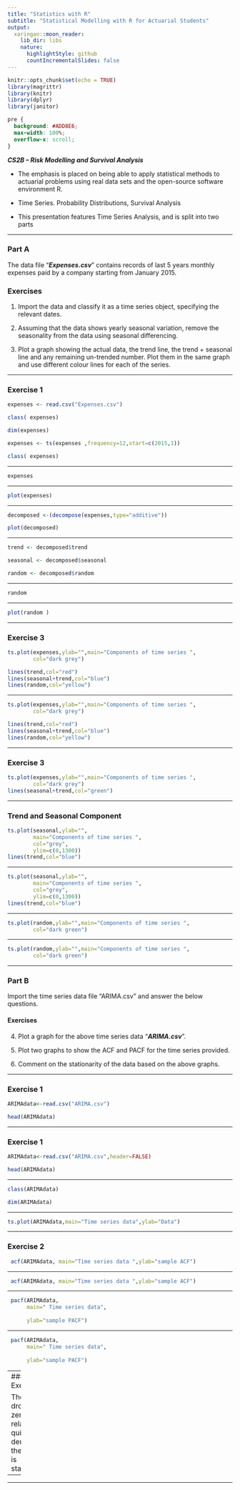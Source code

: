 ```yaml
---
title: "Statistics with R"
subtitle: "Statistical Modelling with R for Actuarial Students"
output:
  xaringan::moon_reader:
    lib_dir: libs
    nature:
      highlightStyle: github
      countIncrementalSlides: false
---
```


```r
knitr::opts_chunk$set(echo = TRUE)
library(magrittr)
library(knitr)
library(dplyr)
library(janitor)


```

```css
pre {
  background: #ADD8E6;
  max-width: 100%;
  overflow-x: scroll;
}
```

***CS2B – Risk Modelling and Survival Analysis ***


* The emphasis is placed on being able to apply statistical methods to actuarial problems using real data sets and the open-source software environment R. 

* Time Series. Probability Distributions, Survival Analysis

* This presentation features Time Series Analysis, and is split into two parts

---


### Part A

The data file “***Expenses.csv***” contains records of last 5 years monthly expenses paid by a 
company starting from January 2015. 

### Exercises

1. Import the data and classify it as a time series object, specifying the relevant dates. 

2. Assuming that the data shows yearly seasonal variation, remove the seasonality from 
the data using seasonal differencing. 

3. Plot a graph showing the actual data, the trend line, the trend + seasonal line and any 
remaining un-trended number. Plot them in the same graph and use different colour 
lines for each of the series. 


---

### Exercise 1

```r
expenses <- read.csv("Expenses.csv") 

class( expenses)

dim(expenses)
```

```r
expenses <- ts(expenses ,frequency=12,start=c(2015,1)) 

class( expenses)
```

---

```r
expenses 
```
---

```r
plot(expenses) 
```

---

```r
decomposed <-(decompose(expenses,type="additive")) 

plot(decomposed)

```

---

```r
trend <- decomposed$trend 

seasonal <- decomposed$seasonal 

random <- decomposed$random 
```

---


```r

random 
```

---


```r

plot(random )
```

---

### Exercise 3

```r
ts.plot(expenses,ylab="",main="Components of time series ", 
        col="dark grey") 

lines(trend,col="red") 
lines(seasonal+trend,col="blue") 
lines(random,col="yellow") 
```


---

```r
ts.plot(expenses,ylab="",main="Components of time series ", 
        col="dark grey") 

lines(trend,col="red") 
lines(seasonal+trend,col="blue") 
lines(random,col="yellow") 
```
---


### Exercise 3

```r
ts.plot(expenses,ylab="",main="Components of time series ", 
        col="dark grey") 
lines(seasonal+trend,col="green")
```


---

### Trend and Seasonal Component

```r
ts.plot(seasonal,ylab="",
        main="Components of time series ", 
        col="grey",
        ylim=c(0,1300)) 
lines(trend,col="blue")  
```


---

```r
ts.plot(seasonal,ylab="",
        main="Components of time series ", 
        col="grey",
        ylim=c(0,1300)) 
lines(trend,col="blue")  
```

---

```r
ts.plot(random,ylab="",main="Components of time series ", 
        col="dark green") 

```

---

```r
ts.plot(random,ylab="",main="Components of time series ", 
        col="dark green") 

```

---

### Part B
Import the time series data file “ARIMA.csv” and answer the below questions. 

#### Exercises

4. Plot a graph for the above time series data “***ARIMA.csv***”. 

5. Plot two graphs to show the ACF and PACF for the time series provided. 

6. Comment on the stationarity of the data based on the above graphs. 

---
  
### Exercise 1

```r
ARIMAdata<-read.csv("ARIMA.csv") 
```

```r
head(ARIMAdata)
```

---
  
### Exercise 1

```r
ARIMAdata<-read.csv("ARIMA.csv",header=FALSE) 
```

```r
head(ARIMAdata)
```

---

```r
class(ARIMAdata)
```


```r
dim(ARIMAdata)
```
---


```r
ts.plot(ARIMAdata,main="Time series data",ylab="Data") 
```

---
 
### Exercise 2

```r
 acf(ARIMAdata, main="Time series data ",ylab="sample ACF") 
```

---

```r
 acf(ARIMAdata, main="Time series data ",ylab="sample ACF") 
```

---

```r
 pacf(ARIMAdata, 
      main=" Time series data",
	  
	  ylab="sample PACF") 
```
---

```r
 pacf(ARIMAdata, 
      main=" Time series data",
	  
	  ylab="sample PACF") 
```
---
### Exercise 3

The ACF drops to zero relatively quickly, denoting the series is stationary. 

---

---